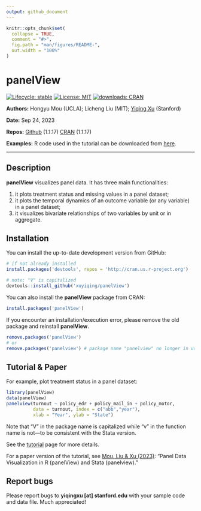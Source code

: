 ```yaml
---
output: github_document
---
```


<!-- README.md is generated from README.Rmd. Please edit that file -->

```r
knitr::opts_chunk$set(
  collapse = TRUE,
  comment = "#>",
  fig.path = "man/figures/README-",
  out.width = "100%"
)
```

# panelView

<!-- badges: start -->
[![Lifecycle: stable](https://img.shields.io/badge/lifecycle-stable-green.svg)](https://www.tidyverse.org/lifecycle/#stablel)
[![License: MIT](https://img.shields.io/badge/License-MIT-yellow.svg)](https://opensource.org/licenses/MIT)
[![downloads: CRAN](https://cranlogs.r-pkg.org/badges/grand-total/panelView)](https://www.datasciencemeta.com/rpackages)
<!-- badges: end -->

**Authors:** Hongyu Mou (UCLA); Licheng Liu (MIT); [Yiqing Xu](https://yiqingxu.org/) (Stanford)

**Date:** Sep 24, 2023

**Repos:** [Github](https://github.com/xuyiqing/panelView) (1.1.17)
[CRAN](https://cran.r-project.org/web/packages/panelView/index.html) (1.1.17)

**Examples:** R code used in the tutorial can be downloaded from [here](https://github.com/xuyiqing/panelView/blob/master/examples.R).

---

## Description

**panelView** visualizes panel data. It has three main functionalities:

1. it plots treatment status and missing values in a panel dataset;
2. it plots the temporal dynamics of an outcome variable (or any variable) in a panel dataset;
3. it visualizes bivariate relationships of two variables by unit or in aggregate.

## Installation

You can install the up-to-date development version from GitHub: 

```r
# if not already installed
install.packages('devtools', repos = 'http://cran.us.r-project.org') 

# note: "V" is capitalized
devtools::install_github('xuyiqing/panelView') 
```

You can also install the **panelView** package from CRAN: 

```r
install.packages('panelView') 
```

If you encounter an installation/execution error, please remove the old package and reinstall **panelView**.
```r
remove.packages('panelView') 
# or
remove.packages('panelview') # package name "panelview" no longer in use
```

## Tutorial & Paper

For example, plot treatment status in a panel dataset:
```r
library(panelView)
data(panelView)
panelview(turnout ~ policy_edr + policy_mail_in + policy_motor, 
          data = turnout, index = c("abb","year"), 
          xlab = "Year", ylab = "State")
```
Note that "V" in the package name is capitalized while "v" in the function name is not---to be consistent with the Stata version. 

See the [tutorial](https://yiqingxu.org/packages/panelview/articles/tutorial.html) page for more details. 

For a paper version of the tutorial, see [Mou, Liu & Xu (2023)](https://www.jstatsoft.org/article/view/v107i07): "Panel Data Visualization in R (panelView) and Stata (panelview)."


## Report bugs

Please report bugs to **yiqingxu [at] stanford.edu** with your sample code and data file. Much appreciated!


